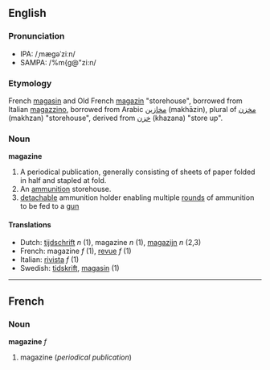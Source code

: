 ==English==
===Pronunciation===
*IPA: /ˌmægəˈziːn/
*SAMPA: /%m{g@"zi:n/

===Etymology===
French [[magasin]] and Old French [[magazin]] "storehouse", borrowed from Italian [[magazzino]], borrowed from Arabic [[مخازين]] (makhāzin), plural of [[مخزن]] (makhzan) "storehouse", derived from [[خزن]] (khazana) "store up".

===Noun===
'''magazine'''

# A periodical publication, generally consisting of sheets of paper folded in half and stapled at fold.
# An [[ammunition]] storehouse.
# [[detach]]able ammunition holder enabling multiple [[round]]s of ammunition to be fed to a [[gun]]

====Translations====
*Dutch: [[tijdschrift]] ''n'' (1), magazine ''n'' (1), [[magazijn]] ''n'' (2,3)
*French: magazine ''f'' (1), [[revue#French|revue]] ''f'' (1)
*Italian: [[rivista]] ''f'' (1)
*Swedish: [[tidskrift]], [[magasin]] (1)

----
==French==
===Noun===
'''magazine''' ''f''

#magazine (''periodical publication'')